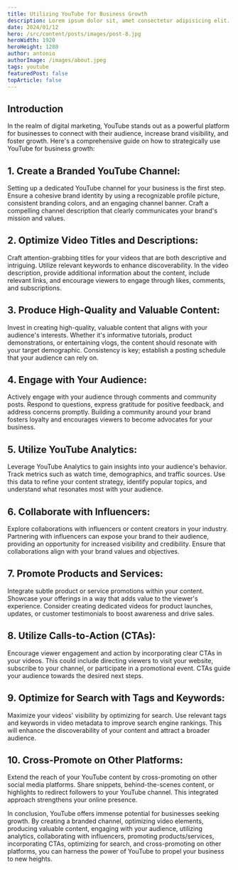 ```yaml
---
title: Utilizing YouTube for Business Growth
description: Lorem ipsum dolor sit, amet consectetur adipisicing elit. Hic eos odit sequi minima iure natus, odio tempora sit.
date: 2024/01/12
hero: /src/content/posts/images/post-8.jpg
heroWidth: 1920
heroHeight: 1280
author: antonio
authorImage: /images/about.jpeg
tags: youtube
featuredPost: false
topArticle: false
---
```


## **Introduction**

In the realm of digital marketing, YouTube stands out as a powerful platform for businesses to connect with their audience, increase brand visibility, and foster growth. Here's a comprehensive guide on how to strategically use YouTube for business growth:

## 1. **Create a Branded YouTube Channel:**

Setting up a dedicated YouTube channel for your business is the first step. Ensure a cohesive brand identity by using a recognizable profile picture, consistent branding colors, and an engaging channel banner. Craft a compelling channel description that clearly communicates your brand's mission and values.

## 2. **Optimize Video Titles and Descriptions:**

Craft attention-grabbing titles for your videos that are both descriptive and intriguing. Utilize relevant keywords to enhance discoverability. In the video description, provide additional information about the content, include relevant links, and encourage viewers to engage through likes, comments, and subscriptions.

## 3. **Produce High-Quality and Valuable Content:**

Invest in creating high-quality, valuable content that aligns with your audience's interests. Whether it's informative tutorials, product demonstrations, or entertaining vlogs, the content should resonate with your target demographic. Consistency is key; establish a posting schedule that your audience can rely on.

## 4. **Engage with Your Audience:**

Actively engage with your audience through comments and community posts. Respond to questions, express gratitude for positive feedback, and address concerns promptly. Building a community around your brand fosters loyalty and encourages viewers to become advocates for your business.

## 5. **Utilize YouTube Analytics:**

Leverage YouTube Analytics to gain insights into your audience's behavior. Track metrics such as watch time, demographics, and traffic sources. Use this data to refine your content strategy, identify popular topics, and understand what resonates most with your audience.

## 6. **Collaborate with Influencers:**

Explore collaborations with influencers or content creators in your industry. Partnering with influencers can expose your brand to their audience, providing an opportunity for increased visibility and credibility. Ensure that collaborations align with your brand values and objectives.

## 7. **Promote Products and Services:**

Integrate subtle product or service promotions within your content. Showcase your offerings in a way that adds value to the viewer's experience. Consider creating dedicated videos for product launches, updates, or customer testimonials to boost awareness and drive sales.

## 8. **Utilize Calls-to-Action (CTAs):**

Encourage viewer engagement and action by incorporating clear CTAs in your videos. This could include directing viewers to visit your website, subscribe to your channel, or participate in a promotional event. CTAs guide your audience towards the desired next steps.

## 9. **Optimize for Search with Tags and Keywords:**

Maximize your videos' visibility by optimizing for search. Use relevant tags and keywords in video metadata to improve search engine rankings. This will enhance the discoverability of your content and attract a broader audience.

## 10. **Cross-Promote on Other Platforms:**

Extend the reach of your YouTube content by cross-promoting on other social media platforms. Share snippets, behind-the-scenes content, or highlights to redirect followers to your YouTube channel. This integrated approach strengthens your online presence.

In conclusion, YouTube offers immense potential for businesses seeking growth. By creating a branded channel, optimizing video elements, producing valuable content, engaging with your audience, utilizing analytics, collaborating with influencers, promoting products/services, incorporating CTAs, optimizing for search, and cross-promoting on other platforms, you can harness the power of YouTube to propel your business to new heights.
